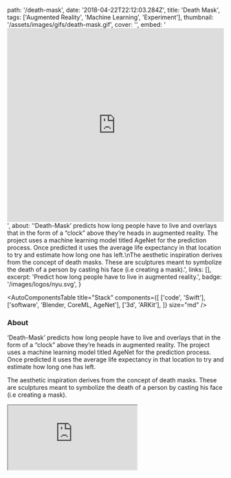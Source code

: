   path: '/death-mask',
  date: '2018-04-22T22:12:03.284Z',
  title: 'Death Mask',
  tags: ['Augmented Reality', 'Machine Learning', 'Experiment'],
  thumbnail: '/assets/images/gifs/death-mask.gif',
  cover: '',
  embed:
    '<iframe width="100%" height="450" src="https://www.youtube.com/embed/OzndnZuvu2c?rel=0&amp;controls=0&amp;showinfo=0" frameborder="0" allow="autoplay; encrypted-media" allowfullscreen></iframe>',
  about:
    '‘Death-Mask’ predicts how long people have to live and overlays that in the form of a “clock” above they’re heads in augmented reality. The project uses a machine learning model titled AgeNet for the prediction process. Once predicted it uses the average life expectancy in that location to try and estimate how long one has left.\nThe aesthetic inspiration derives from the concept of death masks. These are sculptures meant to symbolize the death of a person by casting his face (i.e creating a mask).',
  links: [],
  excerpt: 'Predict how long people have to live in augmented reality.',
  badge: '/images/logos/nyu.svg',
}

<AutoComponentsTable
  title="Stack"
  components={[
    ['code', 'Swift'],
    ['software', 'Blender, CoreML, AgeNet'],
    ['3d', 'ARKit'],
  ]}
  size="md"
/>

### About

‘Death-Mask’ predicts how long people have to live and overlays that in the form of a “clock” above they’re heads in augmented reality. The project uses a machine learning model titled AgeNet for the prediction process. Once predicted it uses the average life expectancy in that location to try and estimate how long one has left.

The aesthetic inspiration derives from the concept of death masks. These are sculptures meant to symbolize the death of a person by casting his face (i.e creating a mask).

<iframe src="https://www.youtube.com/embed/OzndnZuvu2c?rel=0&amp;controls=0&amp;showinfo=0" />

### Press

- [Wired](https://www.wired.it/attualita/tech/2017/12/20/death-mask-realta-morte-previsione/)
- [UploadVR](https://uploadvr.com/arkit-death-mask/)
- [Next Reailty](https://next.reality.news/news/ar-experiment-adds-life-clock-anyone-with-face-0181330/)
- [VRInside](https://vrinside.jp/news/death-mask/)
- [Shiropen](https://shiropen.com/2017/11/29/29963)
- [Owdin](https://owdin.live/2017/11/24/death-mask-combien-dannees-de-vie-vous-reste-t-il-version-realite-augmentee/)
- [prosthetic knowledge](http://prostheticknowledge.tumblr.com/post/167809095736/death-mask-programming-project-from-or-fleisher)
- [Realite Virtuelle](https://www.realite-virtuelle.com/death-mask-age-mort-2911)

### Credits

Developed with <a target="_blank" href="http://agermanidis.com">Anastasis Germanidis</a>
